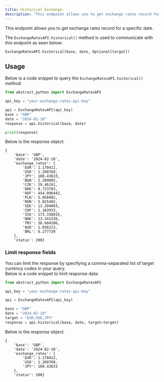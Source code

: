 ```yaml
---
title: Historical Exchange.
description: "This endpoint allows you to get exchange rates record for a specific date"
---
```


This endpoint allows you to get exchange rates record for a specific date.

The `ExchangeRatesAPI.historical()` method is used to communicate with this endpoint as seen below:

`ExchangeRatesAPI.historical(base, date, Optional[target])`

## Usage

Below is a code snippet to query the `ExchangeRatesAPI.historical()` method:

```python
from abstract_python import ExchangeRatesAPI

api_key = "your-exchange-rates-api-key"

api = ExchangeRatesAPI(api_key)
base = "GBP"
date = "2024-02-10"
response = api.historical(base, date)

print(response)

```

Below is the response object:

```
{
    'base': 'GBP',
    'date': '2024-02-10',
    'exchange_rates': {
        'EUR': 1.170412,
        'USD': 1.260768,
        'JPY': 188.43633,
        'BGN': 2.289092,
        'CZK': 29.46161,
        'DKK': 8.723783,
        'HUF': 454.096442,
        'PLN': 5.056882,
        'RON': 5.825492,
        'SEK': 13.204003,
        'CHF': 1.103933,
        'ISK': 173.338015,
        'NOK': 13.341526,
        'TRY': 38.684106,
        'AUD': 1.936213,
        'BRL': 6.277739
    },
    'status': 200}
```

### Limit response fields

You can limit the response by specifying a comma-separated list of target currency codes in your query.  
Below is a code snippet to limit response data:

```python
from abstract_python import ExchangeRatesAPI

api_key = "your-exchange-rates-api-key"

api = ExchangeRatesAPI(api_key)

base = "GBP"
date = "2024-02-10"
target = "EUR,USD,JPY"
response = api.historical(base, date, target=target)

```

Below is the response object:

```
{
    'base': 'GBP',
    'date': '2024-02-10',
    'exchange_rates': {
        'EUR': 1.170412,
        'USD': 1.260768,
        'JPY': 188.43633
    },
    'status': 200}
```

